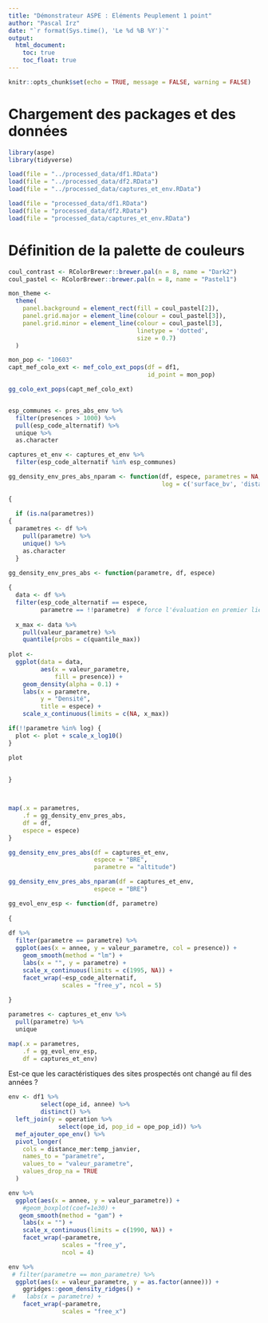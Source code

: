 ```yaml
---
title: "Démonstrateur ASPE : Eléments Peuplement 1 point"
author: "Pascal Irz"
date: "`r format(Sys.time(), 'Le %d %B %Y')`"
output:
  html_document:
    toc: true
    toc_float: true
---
```

  
```r
knitr::opts_chunk$set(echo = TRUE, message = FALSE, warning = FALSE)
```

# Chargement des packages et des données

```r
library(aspe)
library(tidyverse)
```


```r
load(file = "../processed_data/df1.RData")
load(file = "../processed_data/df2.RData")
load(file = "../processed_data/captures_et_env.RData")
```

```r
load(file = "processed_data/df1.RData")
load(file = "processed_data/df2.RData")
load(file = "processed_data/captures_et_env.RData")
```


# Définition de la palette de couleurs

```r
coul_contrast <- RColorBrewer::brewer.pal(n = 8, name = "Dark2")
coul_pastel <- RColorBrewer::brewer.pal(n = 8, name = "Pastel1")

mon_theme <-
  theme(
    panel.background = element_rect(fill = coul_pastel[2]),
    panel.grid.major = element_line(colour = coul_pastel[3]),
    panel.grid.minor = element_line(colour = coul_pastel[3],
                                    linetype = 'dotted',
                                    size = 0.7)
  )
```

```r
mon_pop <- "10603"
capt_mef_colo_ext <- mef_colo_ext_pops(df = df1,
                                       id_point = mon_pop)
```



```r
gg_colo_ext_pops(capt_mef_colo_ext)
```
```r

```

```r
esp_communes <- pres_abs_env %>% 
  filter(presences > 1000) %>% 
  pull(esp_code_alternatif) %>% 
  unique %>% 
  as.character

captures_et_env <- captures_et_env %>% 
  filter(esp_code_alternatif %in% esp_communes)
```


```r
gg_density_env_pres_abs_nparam <- function(df, espece, parametres = NA, quantile_max = 0.99,
                                           log = c('surface_bv', 'distance_source', 'pente'))
  
{
  
  if (is.na(parametres))
{
  parametres <- df %>%
    pull(parametre) %>%
    unique() %>% 
    as.character
  }

gg_density_env_pres_abs <- function(parametre, df, espece) 
  
{
  data <- df %>% 
  filter(esp_code_alternatif == espece,
         parametre == !!parametre)  # force l'évaluation en premier lieu / synonymie
  
  x_max <- data %>% 
    pull(valeur_parametre) %>% 
    quantile(probs = c(quantile_max))
  
plot <-
  ggplot(data = data,
         aes(x = valeur_parametre,
             fill = presence)) +
    geom_density(alpha = 0.1) +
    labs(x = parametre,
         y = "Densité",
         title = espece) +
    scale_x_continuous(limits = c(NA, x_max))

if(!!parametre %in% log) {
  plot <- plot + scale_x_log10()
}

plot
    
  
}



map(.x = parametres,
    .f = gg_density_env_pres_abs,
    df = df,
    espece = espece)
}
```

```r
gg_density_env_pres_abs(df = captures_et_env,
                        espece = "BRE",
                        parametre = "altitude")
```


```r
gg_density_env_pres_abs_nparam(df = captures_et_env,
                        espece = "BRE")

```




```r


gg_evol_env_esp <- function(df, parametre)
  
{
  
df %>% 
  filter(parametre == parametre) %>% 
  ggplot(aes(x = annee, y = valeur_parametre, col = presence)) +
    geom_smooth(method = "lm") +
    labs(x = "", y = parametre) +
    scale_x_continuous(limits = c(1995, NA)) +
    facet_wrap(~esp_code_alternatif,
               scales = "free_y", ncol = 5)
  
}

parametres <- captures_et_env %>% 
  pull(parametre) %>% 
  unique

map(.x = parametres,
    .f = gg_evol_env_esp,
    df = captures_et_env)

```

Est-ce que les caractéristiques des sites prospectés ont changé au fil des années ?

```r
env <- df1 %>%
         select(ope_id, annee) %>%
         distinct() %>%
  left_join(y = operation %>%
              select(ope_id, pop_id = ope_pop_id)) %>% 
  mef_ajouter_ope_env() %>% 
  pivot_longer(
    cols = distance_mer:temp_janvier,
    names_to = "parametre",
    values_to = "valeur_parametre",
    values_drop_na = TRUE
  )

env %>% 
  ggplot(aes(x = annee, y = valeur_parametre)) +
    #geom_boxplot(coef=1e30) +
   geom_smooth(method = "gam") +
    labs(x = "") +
    scale_x_continuous(limits = c(1990, NA)) +
    facet_wrap(~parametre,
               scales = "free_y",
               ncol = 4)
```


```r
env %>% 
 # filter(parametre == mon_parametre) %>% 
  ggplot(aes(x = valeur_parametre, y = as.factor(annee))) +
    ggridges::geom_density_ridges() +
 #   labs(x = parametre) +
    facet_wrap(~parametre,
               scales = "free_x")
```



